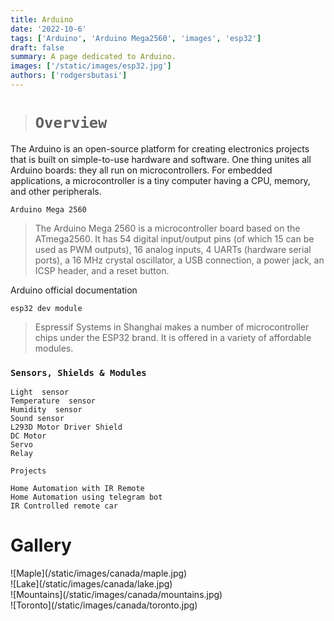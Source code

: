 ```yaml
---
title: Arduino
date: '2022-10-6'
tags: ['Arduino', 'Arduino Mega2560', 'images', 'esp32']
draft: false
summary: A page dedicated to Arduino.
images: ['/static/images/esp32.jpg']
authors: ['rodgersbutasi']
---
```


> # `Overview`

The Arduino is an open-source platform for creating electronics projects that is built on simple-to-use hardware and software.
One thing unites all Arduino boards: they all run on microcontrollers.
For embedded applications, a microcontroller is a tiny computer having a CPU, memory, and other peripherals.

`Arduino Mega 2560`

> The Arduino Mega 2560 is a microcontroller board based on the ATmega2560. It has 54 digital input/output pins (of which 15 can be used as PWM outputs), 16 analog inputs, 4 UARTs (hardware serial ports), a 16 MHz crystal oscillator, a USB connection, a power jack, an ICSP header, and a reset button.

Arduino official documentation

`esp32 dev module`

> Espressif Systems in Shanghai makes a number of microcontroller chips under the ESP32 brand. It is offered in a variety of affordable modules.

### `Sensors, Shields & Modules`

```
Light  sensor
Temperature  sensor
Humidity  sensor
Sound sensor
L293D Motor Driver Shield
DC Motor
Servo
Relay
```

`Projects`

```
Home Automation with IR Remote
Home Automation using telegram bot
IR Controlled remote car

```

# Gallery

<div className="flex flex-wrap -mx-2 overflow-hidden xl:-mx-2">
  <div className="my-1 px-2 w-full overflow-hidden xl:my-1 xl:px-2 xl:w-1/2">
    ![Maple](/static/images/canada/maple.jpg)
  </div>
  <div className="my-1 px-2 w-full overflow-hidden xl:my-1 xl:px-2 xl:w-1/2">
    ![Lake](/static/images/canada/lake.jpg)
  </div>
  <div className="my-1 px-2 w-full overflow-hidden xl:my-1 xl:px-2 xl:w-1/2">
    ![Mountains](/static/images/canada/mountains.jpg)
  </div>
  <div className="my-1 px-2 w-full overflow-hidden xl:my-1 xl:px-2 xl:w-1/2">
    ![Toronto](/static/images/canada/toronto.jpg)
  </div>
</div>
